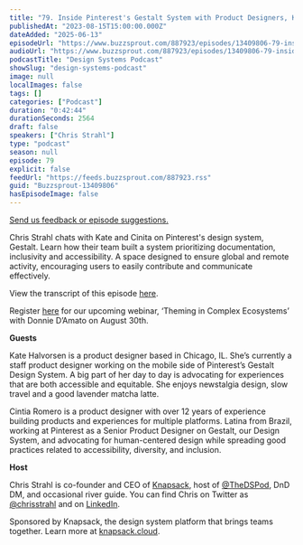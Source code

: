 ```yaml
---
title: "79. Inside Pinterest's Gestalt System with Product Designers, Kate Halvorsen and Cintia Romero: A community-centric approach"
publishedAt: "2023-08-15T15:00:00.000Z"
dateAdded: "2025-06-13"
episodeUrl: "https://www.buzzsprout.com/887923/episodes/13409806-79-inside-pinterest-s-gestalt-system-with-product-designers-kate-halvorsen-and-cintia-romero-a-community-centric-approach.mp3"
audioUrl: "https://www.buzzsprout.com/887923/episodes/13409806-79-inside-pinterest-s-gestalt-system-with-product-designers-kate-halvorsen-and-cintia-romero-a-community-centric-approach.mp3"
podcastTitle: "Design Systems Podcast"
showSlug: "design-systems-podcast"
image: null
localImages: false
tags: []
categories: ["Podcast"]
duration: "0:42:44"
durationSeconds: 2564
draft: false
speakers: ["Chris Strahl"]
type: "podcast"
season: null
episode: 79
explicit: false
feedUrl: "https://feeds.buzzsprout.com/887923.rss"
guid: "Buzzsprout-13409806"
hasEpisodeImage: false
---
```

[Send us feedback or episode suggestions.](https://www.buzzsprout.com/twilio/text_messages/887923/open_sms)

Chris Strahl chats with Kate and Cinita on Pinterest's design system, Gestalt. Learn how their team built a system prioritizing documentation, inclusivity and accessibility. A space designed to ensure global and remote activity, encouraging users to easily contribute and communicate effectively. 

View the transcript of this episode [here](https://docs.google.com/document/d/1GrTGy-LeqShTbHWhDDvFzHG7G6POrWzJ/edit).

Register [here](https://knapsack-cloud.zoom.us/webinar/register/WN_mT0yPVrNSXOKRH8xrW8ZMg) for our upcoming webinar, ‘Theming in Complex Ecosystems’ with Donnie D’Amato on August 30th. 

**Guests**

Kate Halvorsen is a product designer based in Chicago, IL. She’s currently a staff product designer working on the mobile side of Pinterest’s Gestalt Design System. A big part of her day to day is advocating for experiences that are both accessible and equitable. She enjoys newstalgia design, slow travel and a good lavender matcha latte.  

Cintia Romero is a product designer with over 12 years of experience building products and experiences for multiple platforms. Latina from Brazil, working at Pinterest as a Senior Product Designer on Gestalt, our Design System, and advocating for human-centered design while spreading good practices related to accessibility, diversity, and inclusion. 

**Host**

Chris Strahl is co-founder and CEO of [Knapsack](https://www.knapsack.cloud/), host of [@TheDSPod](https://twitter.com/thedspod), DnD DM, and occasional river guide. You can find Chris on Twitter as [@chrisstrahl](https://twitter.com/chrisstrahl) and on [LinkedIn](https://www.linkedin.com/in/chrisstrahl/).

Sponsored by Knapsack, the design system platform that brings teams together. Learn more at [knapsack.cloud](https://www.knapsack.cloud/?utm_source=podcast).
